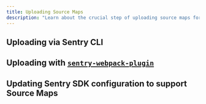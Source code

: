 ```yaml
---
title: Uploading Source Maps
description: "Learn about the crucial step of uploading source maps for the JavaScript SDK."
---
```


<PlatformContent includePath="sourcemaps/upload/primer" />

## Uploading via Sentry CLI

<PlatformContent includePath="sourcemaps/upload/cli" />

## Uploading with [`sentry-webpack-plugin`](https://github.com/getsentry/sentry-webpack-plugin)

<PlatformContent includePath="sourcemaps/upload/webpack" />

## Updating Sentry SDK configuration to support Source Maps

<PlatformContent includePath="sourcemaps/upload/rewrite-frames" />
